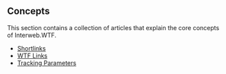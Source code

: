 ## Concepts

This section contains a collection of articles that explain the core concepts of Interweb.WTF.

- [Shortlinks](/docs/concepts/shortlinks)
- [WTF Links](/docs/concepts/wtf-links)
- [Tracking Parameters](/docs/concepts/tracking)
